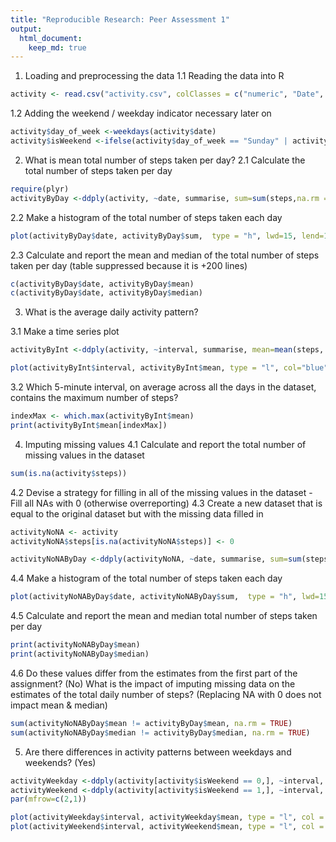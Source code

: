```yaml
---
title: "Reproducible Research: Peer Assessment 1"
output: 
  html_document:
    keep_md: true
---
```



1. Loading and preprocessing the data
  1.1 Reading the data into R

```r
activity <- read.csv("activity.csv", colClasses = c("numeric", "Date", "numeric"))
```
  1.2 Adding the weekend / weekday indicator necessary later on
  
```r
activity$day_of_week <-weekdays(activity$date)
activity$isWeekend <-ifelse(activity$day_of_week == "Sunday" | activity$day_of_week == "Saturday", 1, 0)

```

2. What is mean total number of steps taken per day?
  2.1 Calculate the total number of steps taken per day 

```r

require(plyr)
activityByDay <-ddply(activity, ~date, summarise, sum=sum(steps,na.rm = TRUE ), mean=mean(steps, na.rm = TRUE), median=median(steps, na.rm = TRUE) )
```
  2.2 Make a histogram of the total number of steps taken each day
```r
plot(activityByDay$date, activityByDay$sum,  type = "h", lwd=15, lend=1, main = "total number of steps taken each day", xlab = "day", ylab = "steps" )

```

  2.3 Calculate and report the mean and median of the total number of steps taken per day (table suppressed because it is +200 lines)
```r
c(activityByDay$date, activityByDay$mean)
c(activityByDay$date, activityByDay$median)

```


3. What is the average daily activity pattern?

  3.1 Make a time series plot
```r
activityByInt <-ddply(activity, ~interval, summarise, mean=mean(steps, na.rm = TRUE) )

plot(activityByInt$interval, activityByInt$mean, type = "l", col="blue", main = "Mean activity over the day", xlab = "interval", ylab = "steps")
```

  3.2 Which 5-minute interval, on average across all the days in the dataset, contains the maximum number of steps?
```r
indexMax <- which.max(activityByInt$mean)
print(activityByInt$mean[indexMax])

```


4. Imputing missing values
  4.1 Calculate and report the total number of missing values in the dataset
```r
sum(is.na(activity$steps))
```

  4.2 Devise a strategy for filling in all of the missing values in the dataset - Fill all NAs with 0 (otherwise overreporting)
  4.3 Create a new dataset that is equal to the original dataset but with the missing data filled in
```r
activityNoNA <- activity
activityNoNA$steps[is.na(activityNoNA$steps)] <- 0

activityNoNAByDay <-ddply(activityNoNA, ~date, summarise, sum=sum(steps ), mean=mean(steps), median=median(steps) )

```
  4.4 Make a histogram of the total number of steps taken each day 

```r
plot(activityNoNAByDay$date, activityNoNAByDay$sum,  type = "h", lwd=15, lend=1 , main = "Total steps taken each day", xlab = "day", ylab = "steps")
```
  4.5 Calculate and report the mean and median total number of steps taken per day
```r
print(activityNoNAByDay$mean)
print(activityNoNAByDay$median)

```
  4.6 Do these values differ from the estimates from the first part of the assignment? (No) What is the impact of imputing missing data on the estimates of the total daily number of steps? (Replacing NA with 0 does not impact mean & median)
```r
sum(activityNoNAByDay$mean != activityByDay$mean, na.rm = TRUE)
sum(activityNoNAByDay$median != activityByDay$median, na.rm = TRUE)

```

5. Are there differences in activity patterns between weekdays and weekends? (Yes)

```r

activityWeekday <-ddply(activity[activity$isWeekend == 0,], ~interval, summarise, mean=mean(steps, na.rm = TRUE) )
activityWeekend <-ddply(activity[activity$isWeekend == 1,], ~interval, summarise, mean=mean(steps, na.rm = TRUE) )
par(mfrow=c(2,1))

plot(activityWeekday$interval, activityWeekday$mean, type = "l", col = "blue", main = "Weekday", xlab=("interval"), ylab=("Mean Steps"))
plot(activityWeekend$interval, activityWeekend$mean, type = "l", col = "red" , main = "Weekend", xlab=("interval"), ylab=("Mean Steps"))

```
